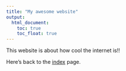 ```yaml
---
title: "My awesome website"
output: 
  html_document:
    toc: true
    toc_float: true
---
```


This website is about how cool the internet is!!

Here's back to the [index](index.html) page.